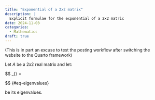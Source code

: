 ```yaml
---
title: "Exponential of a 2x2 matrix"
description: |
  Explicit formulae for the exponential of a 2x2 matrix
date: 2024-11-03
categories: 
  - Mathematics
draft: true
---
```


(This is in part an excuse to test the posting workflow after switching the 
website to the Quarto framework)

Let $A$ be a 2x2 real matrix and let:

$$
\lambda _{\pm} = \frac{\text {Tr}A}{2}\pm 

\sqrt{\left( \frac{\text {Tr}A}{2} \right )^2-\det A}
$$ {#eq-eigenvalues}

be its eigenvalues.
